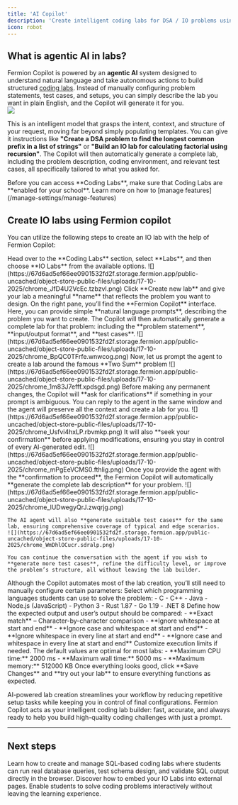 ```yaml
---
title: 'AI Copilot'
description: 'Create intelligent coding labs for DSA / IO problems using the Fermion Copilot.'
icon: robot
---
```


## What is agentic AI in labs?

Fermion Copilot is powered by an **agentic AI** system designed to understand natural language and take autonomous actions to build structured [coding labs](/creating-io-coding-labs/introduction). Instead of manually configuring problem statements, test cases, and setups, you can simply describe the lab you want in plain English, and the Copilot will generate it for you.  
![](https://67d6ad5ef66ee0901532fd2f.storage.fermion.app/public-uncached/object-store-public-files/uploads/17-10-2025/chrome_sqcPfdSPd0.dvmkwy.png)

This is an intelligent model that grasps the intent, context, and structure of your request, moving far beyond simply populating templates. You can give it instructions like **"Create a DSA problem to find the longest common prefix in a list of strings"** or **"Build an IO lab for calculating factorial using recursion"**. The Copilot will then automatically generate a complete lab, including the problem description, coding environment, and relevant test cases, all specifically tailored to what you asked for.

<Info>
Before you can access **Coding Labs**, make sure that Coding Labs are **enabled for your school**.  
Learn more on how to [manage features](/manage-settings/manage-features)
</Info>

## Create IO labs using Fermion copilot

You can utilize the following steps to create an IO lab with the help of Fermion Copilot:

<Steps>
  <Step title="Open IO Labs">
    Head over to the **Coding Labs** section, select **Labs**, and then choose **IO Labs** from the available options.
    ![](https://67d6ad5ef66ee0901532fd2f.storage.fermion.app/public-uncached/object-store-public-files/uploads/17-10-2025/chrome_JfD4U2VcEc.tzbzvl.png)
  </Step>

  <Step title="Create a new lab">
    Click **Create new lab** and give your lab a meaningful **name** that reflects the problem you want to design.
  </Step>

  <Step title="Prompt the Fermion copilot">
    On the right pane, you’ll find the **Fermion Copilot** interface.  
    Here, you can provide simple **natural language prompts**, describing the problem you want to create.
    The Copilot will then automatically generate a complete lab for that problem: including the **problem statement**, **input/output format**, and **test cases**.
    ![](https://67d6ad5ef66ee0901532fd2f.storage.fermion.app/public-uncached/object-store-public-files/uploads/17-10-2025/chrome_BpQC0TFrfe.wnwcog.png)
    Now, let us prompt the agent to create a lab around the famous **Two Sum** problem  
    ![](https://67d6ad5ef66ee0901532fd2f.storage.fermion.app/public-uncached/object-store-public-files/uploads/17-10-2025/chrome_1m83J7efff.xpdsgd.png)
  </Step>

  <Step title="AI clarifications and confirmations">
    Before making any permanent changes, the Copilot will **ask for clarifications** if something in your prompt is ambiguous. You can reply to the agent in the same window and the agent will preserve all the context and create a lab for you. 
    ![](https://67d6ad5ef66ee0901532fd2f.storage.fermion.app/public-uncached/object-store-public-files/uploads/17-10-2025/chrome_Usfvi4hxLP.rbvmkp.png)
    It will also **seek your confirmation** before applying modifications, ensuring you stay in control of every AI-generated edit.
    ![](https://67d6ad5ef66ee0901532fd2f.storage.fermion.app/public-uncached/object-store-public-files/uploads/17-10-2025/chrome_mPgEeVCMS0.fthlig.png)
  </Step>

  <Step title="Generate lab and test cases">
    Once you provide the agent with the **confirmation to proceed**, the Fermion Copilot will automatically **generate the complete lab description** for your problem.
    ![](https://67d6ad5ef66ee0901532fd2f.storage.fermion.app/public-uncached/object-store-public-files/uploads/17-10-2025/chrome_lUDwegyQrJ.zwqrjg.png)
    
    The AI agent will also **generate suitable test cases** for the same lab, ensuring comprehensive coverage of typical and edge scenarios.  
    ![](https://67d6ad5ef66ee0901532fd2f.storage.fermion.app/public-uncached/object-store-public-files/uploads/17-10-2025/chrome_WmDhlOCucr.sdralp.png)
    
    You can continue the conversation with the agent if you wish to **generate more test cases**, refine the difficulty level, or improve the problem’s structure, all without leaving the lab builder.
  </Step>


  <Step title="Configure lab settings (human-in-the-loop)">
    Although the Copilot automates most of the lab creation, you’ll still need to manually configure certain parameters:
    
<AccordionGroup>
  <Accordion title="Allowed languages" >
    Select which programming languages students can use to solve the problem:
    - C  
    - C++  
    - Java  
    - Node.js (JavaScript)  
    - Python 3  
    - Rust 1.87  
    - Go 1.19  
    - .NET 8  
  </Accordion>

  <Accordion title="Matcher type">
    Define how the expected output and user’s output should be compared:
    - **Exact match** – Character-by-character comparison  
    - **Ignore whitespace at start and end**  
    - **Ignore case and whitespace at start and end**  
    - **Ignore whitespace in every line at start and end**  
    - **Ignore case and whitespace in every line at start and end**  
  </Accordion>

  <Accordion title="Advanced settings">
    Customize execution limits if needed. The default values are optimal for most labs:
    - **Maximum CPU time:** 2000 ms  
    - **Maximum wall time:** 5000 ms  
    - **Maximum memory:** 512000 KB  
  </Accordion>
</AccordionGroup>

  </Step>

  <Step title="Save and try out the lab">
    Once everything looks good, click **Save Changes** and **try out your lab** to ensure everything functions as expected.
  </Step>
</Steps>

AI-powered lab creation streamlines your workflow by reducing repetitive setup tasks while keeping you in control of final configurations. Fermion Copilot acts as your intelligent coding lab builder: fast, accurate, and always ready to help you build high-quality coding challenges with just a prompt.

---

## Next steps


<Columns columns={2}>
  <Card title="SQL Labs" href="/creating-io-coding-labs/sql-lab">
    Learn how to create and manage SQL-based coding labs where students can run real database queries, test schema design, and validate SQL output directly in the browser.
  </Card>

  <Card title="Embed IO Labs" href="/creating-io-coding-labs/embed-lab">
    Discover how to embed your IO Labs into external pages. Enable students to solve coding problems interactively without leaving the learning experience.
  </Card>
</Columns>
